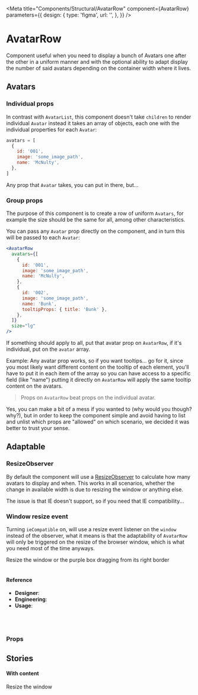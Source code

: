 
<Meta
  title="Components/Structural/AvatarRow"
  component={AvatarRow}
  parameters={{
    design: {
      type: 'figma',
      url: '',
    },
  }}
/>

# AvatarRow

Component useful when you need to display a bunch of Avatars one after the other in a uniform manner and with the optional ability to adapt display the number of said avatars depending on the container width where it lives.

## Avatars

### Individual props

In contrast with `AvatarList`, this component doesn't take `children` to render individual `Avatar` instead it takes an array of objects, each one with the individual properties for each `Avatar`:

```js
avatars = [
  {
    id: '001',
    image: 'some_image_path',
    name: 'McNulty',
  },
]
```

Any prop that `Avatar` takes, you can put in there, but...

### Group props

The purpose of this component is to create a row of uniform `Avatars`, for example the size should be the same for all, among other characteristics.

You can pass any `Avatar` prop directly on the component, and in turn this will be passed to each `Avatar`:

```jsx
<AvatarRow
  avatars={[
    {
      id: '001',
      image: 'some_image_path',
      name: 'McNulty',
    },
    {
      id: '002',
      image: 'some_image_path',
      name: 'Bunk',
      tooltipProps: { title: 'Bunk' },
    },
  ]}
  size="lg"
/>
```

If something should apply to all, put that avatar prop on `AvatarRow`, if it's individual, put on the `avatar` array.

Example: Any avatar prop works, so if you want tooltips... go for it, since you most likely want different content on the tooltip of each element, you'll have to put it in each item of the array so you can have access to a specific field (like "name") putting it directly on `AvatarRow` will apply the same tooltip content on the avatars.

> Props on `AvatarRow` beat props on the individual avatar.

Yes, you can make a bit of a mess if you wanted to (why would you though? why?), but in order to keep the component simple and avoid having to list and unlist which props are "allowed" on which scenario, we decided it was better to trust your sense.

## Adaptable

### ResizeObserver

By default the component will use a [ResizeObserver](https://caniuse.com/resizeobserver) to calculate how many avatars to display and when. This works in all scenarios, whether the change in available width is due to resizing the window or anything else.

The issue is that IE doesn't support, so if you need that IE compatibility...

### Window resize event

Turning `ieCompatible` on, will use a resize event listener on the `window` instead of the observer, what it means is that the adaptability of `AvatarRow` will only be triggered on the resize of the browser window, which is what you need most of the time anyways.

<Canvas>
  <Story name="default">
    <span>
      Resize the window or the purple box dragging from its right border
    </span>
    <br />
    <br />
    <Resizable
      style={{
        display: 'flex',
        alignItems: 'center',
        justifyContent: 'center',
        outline: 'solid 1px #444cf770',
        backgroundColor: '#e5e5f730',
        backgroundImage: 'radial-gradient(#444cf770 0.5px, #e5e5f730 0.5px)',
        backgroundSize: '10px 10px',
      }}
      defaultSize={{
        width: '50%',
        height: 200,
      }}
    >
      <AvatarRow avatars={generateAvatarList(6)} />
    </Resizable>
  </Story>
</Canvas>

#### Reference

- **Designer**:
- **Engineering**:
- **Usage**:

<br />
<br />

### Props

<ArgsTable of={AvatarRow} />

## Stories

#### With content

<Canvas>
  <Story name="IE compatible">
    <span>Resize the window</span>
    <br />
    <br />
    <AvatarRow
      ieCompatible
      size="lg"
      gap={10}
      avatars={generateAvatarList(10, true)}
    />
  </Story>
</Canvas>

